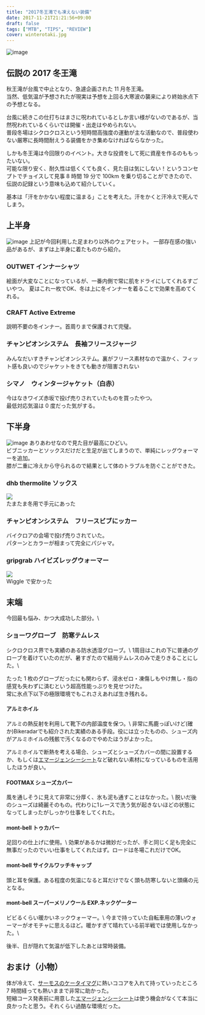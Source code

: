 ---
title: "2017冬王滝でも凍えない装備"
date: 2017-11-21T21:21:56+09:00
draft: false
tags: ["MTB", "TIPS", "REVIEW"]
cover: winterotaki.jpg
---

![image](winterotaki.jpg)

## 伝説の 2017 冬王滝

秋王滝が台風で中止となり、急遽企画された 11 月冬王滝。\
当然、低気温が予想されたが現実は予想を上回る大寒波の襲来により終始氷点下の予想となる。

台風に続きこの仕打ちはまさに呪われているとしか言い様がないのであるが、当然呪われているくらいでは開催・出走はやめられない。\
普段冬場はシクロクロスという短時間高強度の運動が主な活動なので、普段使わない厳寒に長時間耐えうる装備をかき集めなければならなかった。

しかも冬王滝は今回限りのイベント。大きな投資をして死に資産を作るのももったいない。\
可能な限り安く、耐久性は低くくても良く、見た目は気にしない！というコンセプトでチョイスして見事 8 時間 19 分で 100km を乗り切ることができたので、伝説の記録という意味も込めて紹介していく。

基本は「汗をかかない程度に温まる」ことを考えた。汗をかくと汗冷えで死んでしまう。

## 上半身

![image](wintermenu.jpg)
上記が今回利用した足まわり以外のウェアセット。
一部存在感の強い品があるが、まずは上半身に着たものから紹介。

### OUTWET インナーシャツ

<AmazonLinkBox url="http://www.amazon.co.jp/exec/obidos/ASIN/B01M6D0YFL/gensobunya-22/ref=nosim/" />
絵面が大変なことになっているが、一番内側で常に肌をドライにしてくれるすごいやつ。
夏はこれ一枚でOK、冬は上に冬インナーを着ることで効果を高めてくれる。

### CRAFT Active Extreme

<AmazonLinkBox url="http://www.amazon.co.jp/exec/obidos/ASIN/B00DAF6AL0/gensobunya-22/ref=nosim/" />
説明不要の冬インナー。首周りまで保護されて完璧。

### チャンピオンシステム　長袖フリースジャージ

みんなだいすきチャンピオンシステム。裏がフリース素材なので温かく、フィット感も良いのでジャケットをきても動きが阻害されない

### シマノ　ウィンタージャケット（白赤）

今はなきワイズ赤坂で投げ売りされていたものを買ったやつ。\
最低対応気温は 0 度だった気がする。

## 下半身

![image](legwarm.jpg)
ありあわせなので見た目が最高にひどい。\
ビブニッカーとソックスだけだと生足が出てしまうので、単純にレッグウォーマーを追加。\
膝が二重に冷えから守られるので結果として体のトラブルを防ぐことができた。

### dhb thermolite ソックス

<a href="https://www.wiggle.jp/dhb-flashlight-thermolite-%E3%82%BD%E3%83%83%E3%82%AF%E3%82%B9-1/" target="_blank" rel="nofollow"><img src="//ad.jp.ap.valuecommerce.com/servlet/gifbanner?sid=3171302&pid=883104724" height="1" width="0" border="0"><img src='https://www.wigglestatic.com/product-media/5360101440/dhb-Flashlight-Thermolite-Socks-Cycling-Socks-Fluro-AW16-NU0264.jpg?w=430&h=430&a=7' border='0' /></a>\
たまたま冬用で手元にあった

### チャンピオンシステム　フリースビブにッカー

バイクロアの会場で投げ売りされていた。\
パターンとカラーが相まって完全にパジャマ。

### gripgrab ハイビズレッグウォーマー

<a href="https://www.wiggle.jp/gripgrab-%E3%83%8F%E3%82%A4%E3%83%93%E3%82%BA%E3%83%AC%E3%83%83%E3%82%B0%E3%82%A6%E3%82%A9%E3%83%BC%E3%83%9E%E3%83%BC/" height="1" width="0" border="0"><img src='https://www.wigglestatic.com/product-media/5360103324/GripGrab-Hi-Vis-Leg-Warmers-Arm-Leg-Warmers-Hi-Vis-Yellow-4004.jpg?w=430&h=430&a=7' border='0' /></a>\
Wiggle で安かった

## 末端

今回最も悩み、かつ大成功した部分。\

### ショーワグローブ　防寒テムレス

<AmazonLinkBox url="http://www.amazon.co.jp/exec/obidos/ASIN/B007PLDRAC/gensobunya-22/ref=nosim/" />
シクロクロス界でも実績のある防水透湿グローブ。\
1周目はこれの下に普通のグローブを着けていたのだが、暑すぎたので結局テムレスのみで走りきることにした。\

たった 1 枚のグローブだったにも関わらず、浸水ゼロ・凍傷しもやけ無し・指の感覚も失わずに済むという超高性能っぷりを見せつけた。\
常に氷点下以下の極限環境でもこれさえあれば生き残れる。

#### アルミホイル

<AmazonLinkBox url="http://www.amazon.co.jp/exec/obidos/ASIN/B001UMZUTS/gensobunya-22/ref=nosim/" />
アルミの熱反射を利用して靴下の内部温度を保つ。\
非常に馬鹿っぽいけど(確か)Bikeradarでも紹介された実績のある手段。役には立ったものの、シューズ内がアルミホイルの残骸で汚くなるのでやめたほうがよかった。

アルミホイルで断熱を考える場合、シューズとシューズカバーの間に設置するか、もしくは[エマージェンシーシート](http://amzn.to/2zVio7h)など破れない素材になっているものを活用したほうが良い。

#### FOOTMAX シューズカバー

<AmazonLinkBox url="http://www.amazon.co.jp/exec/obidos/ASIN/B00OUY1470/gensobunya-22/ref=nosim/" />
風を通しそうに見えて非常に分厚く、氷も泥も通すことはなかった。\
脱いだ後のシューズは綺麗そのもの。代わりに1レースで洗う気が起きないほどの状態になってしまったがしっかり仕事をしてくれた。

#### mont-bell トゥカバー

<AmazonLinkBox url="http://www.amazon.co.jp/exec/obidos/ASIN/B00F68ECD2/gensobunya-22/ref=nosim/" />
足回りの仕上げに使用。\
効果があるかは微妙だったが、手と同じく足も完全に無事だったのでいい仕事をしてくれたはず。ロードは冬場これだけでOK。

#### mont-bell サイクルワッチキャップ

<AmazonLinkBox url="http://www.amazon.co.jp/exec/obidos/ASIN/B001J2F2Z6/gensobunya-22/ref=nosim/" />
頭と耳を保護。ある程度の気温になると耳だけでなく頭も防寒しないと頭痛の元となる。

#### mont-bell スーパーメリノウール EXP.ネックゲーター

<AmazonLinkBox url="http://www.amazon.co.jp/exec/obidos/ASIN/B00P0CYW02/gensobunya-22/ref=nosim/" />
ビビるくらい暖かいネックウォーマー。\
今まで持っていた自転車用の薄いウォーマーがオモチャに思えるほど。暖かすぎて晴れている前半戦では使用しなかった。\

後半、日が隠れて気温が低下したあとは常時装備。

## おまけ（小物）

体が冷えて、[サーモスのケータイマグ](http://amzn.to/2zVigoj)に熱いココアを入れて持っていったところ 7 時間経っても熱いままで非常に助かった。\
短縮コース発表前に用意した[エマージェンシーシート](http://amzn.to/2zVio7h)は使う機会がなくて本当に良かったと思う。それくらい過酷な環境だった。
